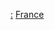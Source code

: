 {{Commons category|Categories of France by region}}

[[Category:法国大区|:]]
[[Category:依一級行政區而作的分類|France]]